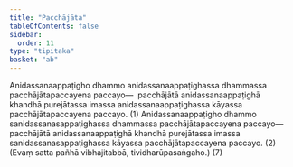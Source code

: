 ```yaml
---
title: "Pacchājāta"
tableOfContents: false
sidebar:
  order: 11
type: "tipitaka"
basket: "ab"
---
```



<DynamicBreadcrumb />

<Division number="41">

<Paragraph number="3024">
Anidassanaappaṭigho dhammo anidassanaappaṭighassa dhammassa pacchājātapaccayena paccayo—  pacchājātā anidassanaappaṭighā khandhā purejātassa imassa anidassanaappaṭighassa kāyassa pacchājātapaccayena paccayo. (1)
</Paragraph>

<Paragraph number="3025">
Anidassanaappaṭigho dhammo sanidassanasappaṭighassa dhammassa pacchājātapaccayena paccayo—  pacchājātā anidassanaappaṭighā khandhā purejātassa imassa sanidassanasappaṭighassa kāyassa pacchājātapaccayena paccayo. (2)
</Paragraph>

<Paragraph number="3026">
(Evaṃ satta pañhā vibhajitabbā, tividharūpasaṅgaho.) (7)
</Paragraph>
</Division>